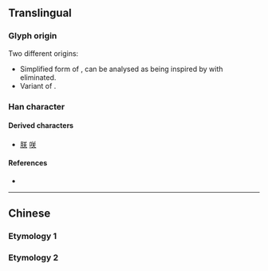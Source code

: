 {{character info/new}}
{{also|灷|天|關}}
==Translingual==
{{Han simplified forms|關|関|关}}

===Glyph origin===
Two different origins:
* Simplified form of {{l|zh|關}}, can be analysed as being inspired by {{l|zh|関}} with {{l|zh|門}} eliminated.
* Variant of {{l|mul|笑}}.

===Han character===
{{Han char|rn=12|rad=八|as=04|sn=6|four=8080|canj=TK|ids=⿱丷天 <small>(G)</small>,⿱八天 <small>(T)</small>}}
{{stroke order|stroke=6}}

====Derived characters====
* [[朕]] [[咲]]

====References====
* {{Han ref|kx=0127.070|hdz=10242.070|uh=5173}} <!--Kangxi: See talk page.-->

----

==Chinese==

===Etymology 1===
{{zh-see|関}}

===Etymology 2===
{{zh-see|笑|v}}